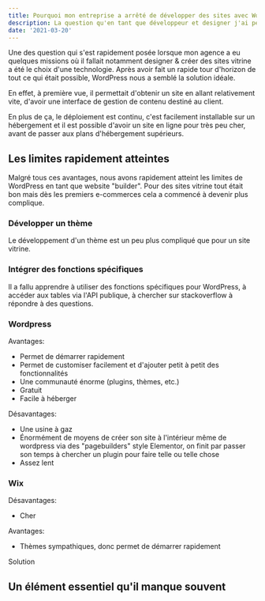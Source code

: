 ```yaml
---
title: Pourquoi mon entreprise a arrêté de développer des sites avec WordPress
description: La question qu'en tant que développeur et designer j'ai personnellement reçu est celle sur la création d'un site vitrine.
date: '2021-03-20'
---
```


Une des question qui s'est rapidement posée lorsque mon agence a eu quelques missions où il fallait notamment designer & créer des sites vitrine a été le choix d'une technologie.
Après avoir fait un rapide tour d'horizon de tout ce qui était possible, WordPress nous a semblé la solution idéale.

En effet, à première vue, il permettait d'obtenir un site en allant relativement vite, d'avoir une interface de gestion de contenu destiné au client.

En plus de ça, le déploiement est continu, c'est facilement installable sur un hébergement et il est possible d'avoir un site en ligne pour très peu cher, avant de passer aux plans d'hébergement supérieurs.

## Les limites rapidement atteintes

Malgré tous ces avantages, nous avons rapidement atteint les limites de WordPress en tant que website "builder". Pour des sites vitrine tout était bon mais dès les premiers e-commerces cela a commencé à devenir plus complique.

### Développer un thème

Le développement d'un thème est un peu plus compliqué que pour un site vitrine.

### Intégrer des fonctions spécifiques

Il a fallu apprendre à utiliser des fonctions spécifiques pour WordPress, à accéder aux tables via l'API publique, à chercher sur stackoverflow à répondre à des questions.

### Wordpress

Avantages:

- Permet de démarrer rapidement
- Permet de customiser facilement et d'ajouter petit à petit des fonctionnalités
- Une communauté énorme (plugins, thèmes, etc.)
- Gratuit
- Facile à héberger

Désavantages:

- Une usine à gaz
- Énormément de moyens de créer son site à l'intérieur même de wordpress via des "pagebuilders" style Elementor, on finit par passer son temps à chercher un plugin pour faire telle ou telle chose
- Assez lent

### Wix

Désavantages:

- Cher

Avantages:

- Thèmes sympathiques, donc permet de démarrer rapidement

Solution

###

## Un élément essentiel qu'il manque souvent
